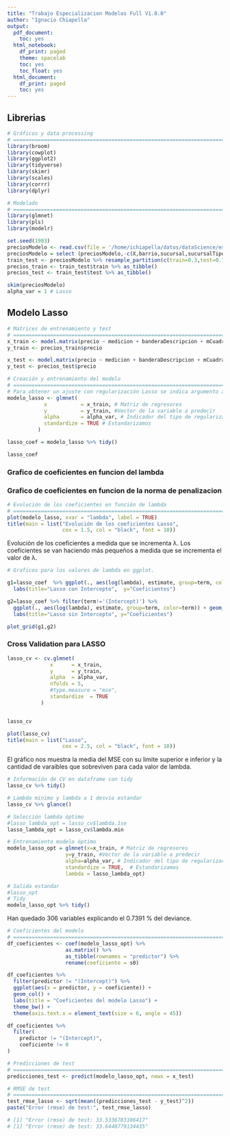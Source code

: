 ```yaml
---
title: "Trabajo Especializacion Modelos Full V1.0.0"
author: "Ignacio Chiapella"
output:
  pdf_document:
    toc: yes
  html_notebook:
    df_print: paged
    theme: spacelab
    toc: yes
    toc_float: yes
  html_document:
    df_print: paged
    toc: yes
---
```


<style type="text/css">
div.main-container {
  max-width: 1600px;
  margin-left: auto;
  margin-right: auto;
}
</style>

## Librerias
```r
# Gráficos y data processing
# ==============================================================================
library(broom)
library(cowplot)
library(ggplot2)
library(tidyverse)
library(skimr)
library(scales)
library(corrr)
library(dplyr)

# Modelado
# ==============================================================================
library(glmnet)
library(pls)
library(modelr)
```




```r
set.seed(1983)
preciosModelo <- read.csv(file = '/home/ichiapella/datos/dataScience/especializacion/data/preciosModelo.csv')
preciosModelo = select (preciosModelo,-c(X,barrio,sucursal,sucursalTipo))
train_test <- preciosModelo %>% resample_partition(c(train=0.3,test=0.7))
precios_train <- train_test$train %>% as_tibble()
precios_test <- train_test$test %>% as_tibble()

skim(preciosModelo)
alpha_var = 1 # Lasso
```


## Modelo Lasso

```r
# Matrices de entrenamiento y test
# ==============================================================================
x_train <- model.matrix(precio ~ medicion + banderaDescripcion + mCuadradoC + cantPtosVenta + marca, data = precios_train)[, -1]
y_train <- precios_train$precio

x_test <- model.matrix(precio ~ medicion + banderaDescripcion + mCuadradoC + cantPtosVenta + marca, data = precios_test)[, -1]
y_test <- precios_test$precio

```

```r

# Creación y entrenamiento del modelo
# ==============================================================================
# Para obtener un ajuste con regularización Lasso se indica argumento alpha=1.
modelo_lasso <- glmnet(
            x           = x_train, # Matriz de regresores
            y           = y_train, #Vector de la variable a predecir
            alpha       = alpha_var, # Indicador del tipo de regularizacion
            standardize = TRUE # Estandarizamos
          )

lasso_coef = modelo_lasso %>% tidy()

lasso_coef


```


### Grafico de coeficientes en funcion del lambda
### Grafico de coeficientes en funcion de la norma de penalizacion
```r
# Evolución de los coeficientes en función de lambda
# ==============================================================================
plot(modelo_lasso, xvar = "lambda", label = TRUE)
title(main = list("Evolución de los coeficientes Lasso", 
                  cex = 1.5, col = "black", font = 10))


```

Evolución de los coeficientes a medida que se incrementa λ.
Los coeficientes se van haciendo más pequeños a medida que se incrementa el valor de λ.


```r
# Graficos para los valores de lambda en ggplot.

g1=lasso_coef  %>% ggplot(., aes(log(lambda), estimate, group=term, color=term)) + geom_line() + theme_bw()  + theme(legend.position = 'none') +
  labs(title="Lasso con Intercepto",  y="Coeficientes")

g2=lasso_coef %>% filter(term!='(Intercept)') %>% 
  ggplot(., aes(log(lambda), estimate, group=term, color=term)) + geom_line() + theme_bw()  + theme(legend.position = 'none') +
  labs(title="Lasso sin Intercepto", y="Coeficientes")

plot_grid(g1,g2)

```

### Cross Validation para LASSO

```r
lasso_cv <- cv.glmnet(
              x      = x_train,
              y      = y_train,
              alpha  = alpha_var,
              nfolds = 5,
              #type.measure = "mse",
              standardize  = TRUE
           )


lasso_cv
```

```r
plot(lasso_cv)
title(main = list("Lasso", 
                  cex = 2.5, col = "black", font = 10))
```

El gráfico nos muestra la media del MSE con su limite superior e inferior y la cantidad de varaibles que sobreviven para cada valor de lambda.

```r
# Información de CV en dataframe con tidy
lasso_cv %>% tidy()

```

```r
# Lambda minimo y lambda a 1 desvio estandar
lasso_cv %>% glance()

```






```r
# Selección lambda óptimo
#lasso_lambda_opt = lasso_cv$lambda.1se
lasso_lambda_opt = lasso_cv$lambda.min

# Entrenamiento modelo óptimo
modelo_lasso_opt = glmnet(x=x_train, # Matriz de regresores
                   y=y_train, #Vector de la variable a predecir
                   alpha=alpha_var, # Indicador del tipo de regularizacion
                   standardize = TRUE,  # Estandarizamos
                   lambda = lasso_lambda_opt)

# Salida estandar
#lasso_opt
# Tidy
modelo_lasso_opt %>% tidy()

```



Han quedado 306 variables explicando el 0.7391 % del deviance.


```r
# Coeficientes del modelo
# ==============================================================================
df_coeficientes <- coef(modelo_lasso_opt) %>%
                   as.matrix() %>%
                   as_tibble(rownames = "predictor") %>%
                   rename(coeficiente = s0)

df_coeficientes %>%
  filter(predictor != "(Intercept)") %>%
  ggplot(aes(x = predictor, y = coeficiente)) +
  geom_col() +
  labs(title = "Coeficientes del modelo Lasso") +
  theme_bw() +
  theme(axis.text.x = element_text(size = 6, angle = 45))

```

```r
df_coeficientes %>%
  filter(
    predictor != "(Intercept)",
    coeficiente != 0
) 

```

```r
# Predicciones de test
# ==============================================================================
predicciones_test <- predict(modelo_lasso_opt, newx = x_test)

# RMSE de test
# ==============================================================================
test_rmse_lasso <- sqrt(mean((predicciones_test - y_test)^2))
paste("Error (rmse) de test:", test_rmse_lasso)

# [1] "Error (rmse) de test: 33.5336783106417"
# [1] "Error (rmse) de test: 33.6440779134435"
```








